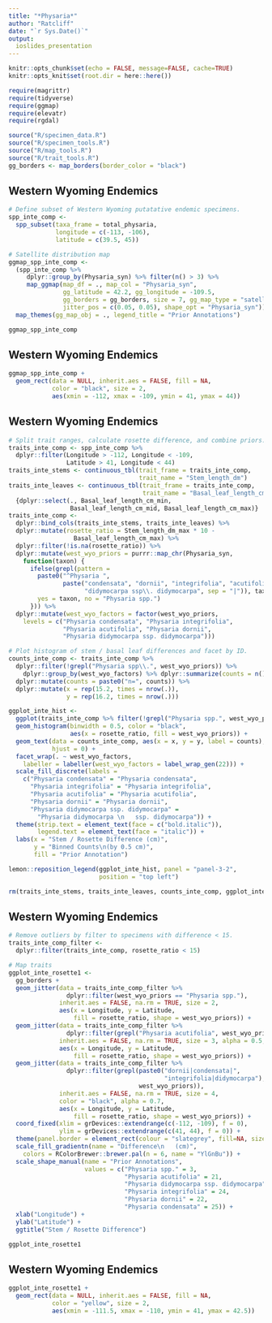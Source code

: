 ```yaml
---
title: "*Physaria*"
author: "Ratcliff"
date: "`r Sys.Date()`"
output:
  ioslides_presentation
---
```


```r
knitr::opts_chunk$set(echo = FALSE, message=FALSE, cache=TRUE)
knitr::opts_knit$set(root.dir = here::here())
```

```r
require(magrittr)
require(tidyverse)
require(ggmap)
require(elevatr)
require(rgdal)

source("R/specimen_data.R")
source("R/specimen_tools.R")
source("R/map_tools.R")
source("R/trait_tools.R")
gg_borders <- map_borders(border_color = "black")

```

## Western Wyoming Endemics

```r

# Define subset of Western Wyoming putatative endemic specimens.
spp_inte_comp <-
  spp_subset(taxa_frame = total_physaria,
             longitude = c(-113, -106),
             latitude = c(39.5, 45))

```

```r

# Satellite distribution map
ggmap_spp_inte_comp <- 
  (spp_inte_comp %>%
     dplyr::group_by(Physaria_syn) %>% filter(n() > 3) %>%
     map_ggmap(map_df = ., map_col = "Physaria_syn",
               gg_latitude = 42.2, gg_longitude = -109.5,
               gg_borders = gg_borders, size = 7, gg_map_type = "satellite",
               jitter_pos = c(0.05, 0.05), shape_opt = "Physaria_syn")) %>%
  map_themes(gg_map_obj = ., legend_title = "Prior Annotations")

ggmap_spp_inte_comp

```

## Western Wyoming Endemics

```r

ggmap_spp_inte_comp +
  geom_rect(data = NULL, inherit.aes = FALSE, fill = NA,
            color = "black", size = 2,
            aes(xmin = -112, xmax = -109, ymin = 41, ymax = 44))

```


## Western Wyoming Endemics

```r

# Split trait ranges, calculate rosette difference, and combine priors.
traits_inte_comp <- spp_inte_comp %>%
  dplyr::filter(Longitude > -112, Longitude < -109,
                Latitude > 41, Longitude < 44)
traits_inte_stems <- continuous_tbl(trait_frame = traits_inte_comp, 
                                    trait_name = "Stem_length_dm")
traits_inte_leaves <- continuous_tbl(trait_frame = traits_inte_comp,
                                     trait_name = "Basal_leaf_length_cm") %>%
  {dplyr::select(., Basal_leaf_length_cm_min,
                 Basal_leaf_length_cm_mid, Basal_leaf_length_cm_max)}
traits_inte_comp <-
  dplyr::bind_cols(traits_inte_stems, traits_inte_leaves) %>%
  dplyr::mutate(rosette_ratio = Stem_length_dm_max * 10 -
                  Basal_leaf_length_cm_max) %>%
  dplyr::filter(!is.na(rosette_ratio)) %>%
  dplyr::mutate(west_wyo_priors = purrr::map_chr(Physaria_syn,
    function(taxon) {
      ifelse(grepl(pattern =
        paste0("^Physaria ",
               paste("condensata", "dornii", "integrifolia", "acutifolia",
                     "didymocarpa ssp\\. didymocarpa", sep = "|")), taxon),
        yes = taxon, no = "Physaria spp.")
      })) %>%
  dplyr::mutate(west_wyo_factors = factor(west_wyo_priors,
    levels = c("Physaria condensata", "Physaria integrifolia",
               "Physaria acutifolia", "Physaria dornii",
               "Physaria didymocarpa ssp. didymocarpa")))

# Plot histogram of stem / basal leaf differences and facet by ID.
counts_inte_comp <- traits_inte_comp %>% 
  dplyr::filter(!grepl("Physaria spp\\.", west_wyo_priors)) %>% 
    dplyr::group_by(west_wyo_factors) %>% dplyr::summarize(counts = n()) %>%
  dplyr::mutate(counts = paste0("n=", counts)) %>%
  dplyr::mutate(x = rep(15.2, times = nrow(.)),
                y = rep(16.2, times = nrow(.)))

ggplot_inte_hist <-
  ggplot(traits_inte_comp %>% filter(!grepl("Physaria spp.", west_wyo_priors))) +
  geom_histogram(binwidth = 0.5, color = "black",
                 aes(x = rosette_ratio, fill = west_wyo_priors)) +
  geom_text(data = counts_inte_comp, aes(x = x, y = y, label = counts),
            hjust = 0) +
  facet_wrap(. ~ west_wyo_factors,
    labeller = labeller(west_wyo_factors = label_wrap_gen(22))) +
  scale_fill_discrete(labels = 
    c("Physaria condensata" = "Physaria condensata", 
      "Physaria integrifolia" = "Physaria integrifolia",
      "Physaria acutifolia" = "Physaria acutifolia", 
      "Physaria dornii" = "Physaria dornii",
      "Physaria didymocarpa ssp. didymocarpa" =
        "Physaria didymocarpa \n   ssp. didymocarpa")) + 
  theme(strip.text = element_text(face = c("bold.italic")),
        legend.text = element_text(face = "italic")) +
  labs(x = "Stem / Rosette Difference (cm)",
       y = "Binned Counts\n(by 0.5 cm)",
       fill = "Prior Annotation")

lemon::reposition_legend(ggplot_inte_hist, panel = "panel-3-2",
                         position = "top left")

rm(traits_inte_stems, traits_inte_leaves, counts_inte_comp, ggplot_inte_hist)

```

## Western Wyoming Endemics

```r

# Remove outliers by filter to specimens with difference < 15.
traits_inte_comp_filter <-
  dplyr::filter(traits_inte_comp, rosette_ratio < 15)

# Map traits
ggplot_inte_rosette1 <-
  gg_borders +
  geom_jitter(data = traits_inte_comp_filter %>%
                dplyr::filter(west_wyo_priors == "Physaria spp."),
              inherit.aes = FALSE, na.rm = TRUE, size = 2,
              aes(x = Longitude, y = Latitude,
                  fill = rosette_ratio, shape = west_wyo_priors)) +
  geom_jitter(data = traits_inte_comp_filter %>%
                dplyr::filter(grepl("Physaria acutifolia", west_wyo_priors)),
              inherit.aes = FALSE, na.rm = TRUE, size = 3, alpha = 0.5,
              aes(x = Longitude, y = Latitude,
                  fill = rosette_ratio, shape = west_wyo_priors)) +
  geom_jitter(data = traits_inte_comp_filter %>%
                dplyr::filter(grepl(paste0("dornii|condensata|",
                                           "integrifolia|didymocarpa"),
                                    west_wyo_priors)),
              inherit.aes = FALSE, na.rm = TRUE, size = 4,
              color = "black", alpha = 0.7,
              aes(x = Longitude, y = Latitude,
                  fill = rosette_ratio, shape = west_wyo_priors)) +
  coord_fixed(xlim = grDevices::extendrange(c(-112, -109), f = 0),
              ylim = grDevices::extendrange(c(41, 44), f = 0)) +
  theme(panel.border = element_rect(colour = "slategrey", fill=NA, size=3)) +
  scale_fill_gradientn(name = "Difference\n   (cm)",
    colors = RColorBrewer::brewer.pal(n = 6, name = "YlGnBu")) +
  scale_shape_manual(name = "Prior Annotations",
                     values = c("Physaria spp." = 3,
                                "Physaria acutifolia" = 21,
                                "Physaria didymocarpa ssp. didymocarpa" = 23,
                                "Physaria integrifolia" = 24,
                                "Physaria dornii" = 22,
                                "Physaria condensata" = 25)) +
  xlab("Longitude") +
  ylab("Latitude") +
  ggtitle("Stem / Rosette Difference")

ggplot_inte_rosette1

```

## Western Wyoming Endemics

```r

ggplot_inte_rosette1 +
  geom_rect(data = NULL, inherit.aes = FALSE, fill = NA,
            color = "yellow", size = 2,
            aes(xmin = -111.5, xmax = -110, ymin = 41, ymax = 42.5))

```

